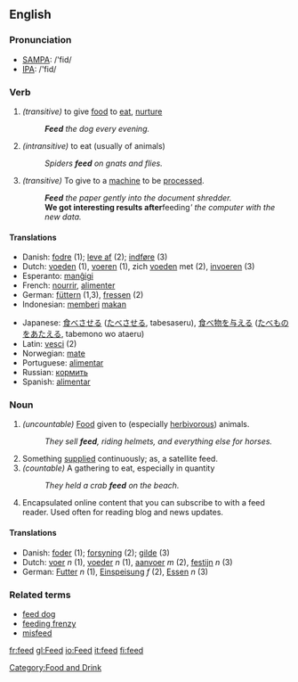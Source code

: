 ==English==

=== Pronunciation ===
*[[w:SAMPA|SAMPA]]: /'fid/
*[[w:IPA|IPA]]: /'fid/

=== Verb ===
{{irregverb|'''to feed'''|'''[[feeds]]'''|'''[[fed]]'''|'''[[fed]]'''|'''[[feeding]]'''}}
#''(transitive)'' to give [[food]] to [[eat]], [[nurture]]
#:'''''Feed''' the dog every evening.''
#''(intransitive)'' to eat (usually of animals)
#:''Spiders '''feed''' on gnats and flies.''
#''(transitive)'' To give to a [[machine]] to be [[process]]ed.
#:'''''Feed''' the paper gently into the document shredder.''
#:'''We got interesting results after '''feeding''' the computer with the new data.''

==== Translations ====
{{top}}
*Danish: [[fodre]] (1); [[leve af]] (2); [[indføre]] (3)
*Dutch: [[voeden]] (1), [[voeren]] (1), zich [[voeden]] met (2), [[invoeren]] (3)
*Esperanto: [[manĝigi]]
*French: [[nourrir]], [[alimenter]]
*German: [[füttern]] (1,3), [[fressen]] (2)
*Indonesian: [[beri|memberi]] [[makan]]
{{mid}}
*Japanese: [[食べさせる]] ([[たべさせる]], tabesaseru), [[食べ物]]を[[与える]] ([[たべもの]]を[[あたえる]], tabemono wo ataeru)
*Latin: [[vesci]] (2)
*Norwegian: [[mate#Norwegian|mate]]
*Portuguese: [[alimentar#Portuguese|alimentar]]
*Russian: [[кормить]]
*Spanish: [[alimentar#Spanish|alimentar]]
{{bottom}}

=== Noun  ===
{{en-noun|feed|feeds}}
#''(uncountable)'' [[food|Food]] given to (especially [[herbivor]]ous) animals.
#:''They sell '''feed''', riding helmets, and everything else for horses.''
# Something [[supply|supplied]] continuously; as, a satellite feed.
#''(countable)'' A gathering to eat, especially in quantity
#:''They held a crab '''feed''' on the beach.''
# Encapsulated online content that you can subscribe to with a feed reader. Used often for reading blog and news updates.

==== Translations ====
*Danish: [[foder]] (1); [[forsyning]] (2); [[gilde]] (3)
*Dutch: [[voer]] ''n'' (1), [[voeder]] ''n'' (1), [[aanvoer]] ''m'' (2), [[festijn]] ''n'' (3)
*German: [[Futter]] ''n'' (1), [[Einspeisung]] ''f'' (2), [[Essen]] ''n'' (3)

=== Related terms ===
*[[feed dog]]
*[[feeding frenzy]]
*[[misfeed]]

[[Category:Food and Drink]]

[[fr:feed]]
[[gl:Feed]]
[[io:Feed]]
[[it:feed]]
[[fi:feed]]